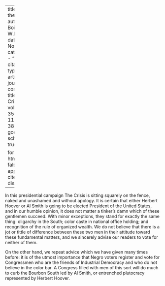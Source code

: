 
---
title: 'On the Fence'
author: Du Bois, W.E.B.
date: Nov. 1928
categories: 
  - ""
citation: 
  type: article-journal
  container-title: The Crisis
  volume: 35
  issue: 11
  page: 381
google-scholar: true

format:
  html:
    toc: false
    appendix-cite-as: display
---


In this presidential campaign <span class = "small-caps">The Crisis</span> is sitting squarely on the fence, naked and unashamed and without apology. It is certain that either Herbert Hoover or Al Smith is going to be elected President of the United States, and in our humble opinion, it does not matter a tinker's damn which of these gentlemen succeed. With minor exceptions, they stand for exactly the same thing: oligarchy in the South; color caste in national office holding; and recognition of the rule of organized wealth. We do not believe that there is a jot or tittle of difference between these two men in their attitude toward these fundamental matters, and we sincerely advise our readers to vote for neither of them.

On the other hand, we repeat advice which we have given many times before: it is of the utmost importance that Negro voters register and vote for Congressmen who are the friends of Industrial Democracy and who do not believe in the color bar. A Congress filled with men of this sort will do much to curb the Bourbon South led by Al Smith, or entrenched plutocracy represented by Herbert Hoover.

